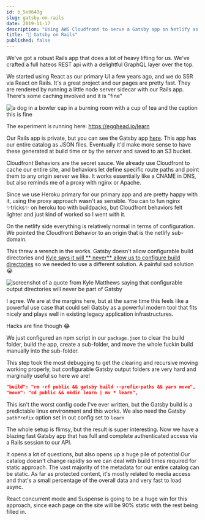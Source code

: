 ```yaml
---
id: b_5x964Og 
slug: gatsby-on-rails 
date: 2019-11-17 
description: "Using AWS Cloudfront to serve a Gatsby app on Netlify as an authenticated sub-route of a Rails app on Heroku"
title: "🤠 Gatsby on Rails"
published: false
---
```


We've got a robust Rails app that does a lot of heavy lifting for us. We've
crafted a full hateos REST api with a delightful GraphQL layer over the top.

We started using React as our primary UI a few years ago, and we do SSR via
React on Rails. It's a great project and our pages are pretty fast. They are
rendered by running a little node server sidecar with our Rails app. There's
some caching involved and it is "fine"

![a dog in a bowler cap in a burning room with a cup of tea and the caption this is fine](/images/this-is-fine.jpg)

The experiment is running here: https://egghead.io/learn

Our Rails app is private, but you can see the Gatsby
app [here](https://github.com/eggheadio/egghead-static). This app has our entire
catalog as JSON files. Eventually it'd make more sense to have these generated
at build time or by the server and saved to an S3 bucket.

Cloudfront Behaviors are the secret sauce. We already use Cloudfront to cache
our entire site, and behaviors let define specific route paths and point them to
any origin server we like. It works essentially like a CNAME in DNS, but also
reminds me of a proxy with nginx or Apache.

Since we use Heroku primary for our primary app and are pretty happy with it,
using the proxy approach wasn't as sensible. You can to fun nginx ✨tricks✨ on
heroku too with buildpacks, but Cloudfront behaviors felt lighter and just kind
of worked so I went with it.

On the netlify side everything is relatively normal in terms of configuration.
We pointed the Cloudfront Behavior to an origin that is the netlify sub-domain.

This threw a wrench in the works. Gatsby doesn't allow configurable build
directories and [Kyle says it will **
never** allow us to configure build directories](https://github.com/gatsbyjs/gatsby/issues/1878#issuecomment-419614298)
so we needed to use a different solution. A painful sad solution 😭

![screenshot of a quote from Kyle Matthews saying that configurable output directories will never be part of Gatsby](/images/kyle-says-no.png)

I agree. We are at the margins here, but at the same time this feels like a
powerful use case that could sell Gatsby as a powerful modern tool that fits
nicely and plays well in existing legacy application infrastructures.

Hacks are fine though 😂

We just configured an npm script in our `package.json` to clear the build
folder, build the app, create a sub-folder, and move the whole fuckin build
manually into the sub-folder.

This step took the most debugging to get the clearing and recursive moving
working properly, but configurable Gatsby output folders are very hard and
marginally useful so here we are!

```json
"build": "rm -rf public && gatsby build --prefix-paths && yarn move",
"move": "cd public && mkdir learn | mv * learn",
```

This isn't the worst config code I've ever written, but the Gatsby build is a
predictable linux environment and this works. We also need the
Gatsby `pathPrefix` option set in out config set to `learn`

The whole setup is flimsy, but the result is super interesting. Now we have a
blazing fast Gatsby app that has full and complete authenticated access via a
Rails session to our API.

It opens a lot of questions, but also opens up a huge pile of potential.Our
catalog doesn't change rapidly so we can deal with build times required for
static approach. The vast majority of the metadata for our entire catalog can be
static. As far as protected content, it's mostly related to media access and
that's a small percentage of the overall data and very fast to load async.

React concurrent mode and Suspense is going to be a huge win for this approach,
since each page on the site will be 90% static with the rest being filled in.


